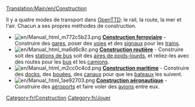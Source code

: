 [[Translation:Main/en/Construction]]{{fr/Table des matières}}

Il y a quatre modes de transport dans [[Main/fr/OpenTTD|OpenTTD]]: le rail, la route, la mer et l'air. Chacun a ses propres méthodes de construction.

*[[File:en/Manual html m772c5b23.png]] '''[[Main/fr/Construction Ferroviaire|Construction ferroviaire]]''' - Construire des [[Main/fr/Gares ferroviaires|gares]], poser des [[Main/fr/Construction de voies|voies]] et des [[Main/fr/Signaux|signaux]] pour les [[Main/fr/Trains|trains]].
*[[File:en/Manual html ma6d6c8c.png]] '''[[Main/fr/Construction Routière|Construction routière]]''' - Construire soit des [[Main/en/Aire de chargement/Fr#Zone de chargement de bus|stations de bus]] soit des [[Main/en/Aire de chargement/Fr#Zone de chargement de poids-lourds|aires de poids-lourds]], et reliez-les avec des routes pour les [[Main/fr/Bus|bus]] et les [[Main/fr/Véhicules Routiers|camions]].
*[[File:en/Manual html m2cc0c4cd.png]] '''[[Main/fr/Construction Maritime|Construction maritime]]''' - Construire des [[Main/fr/Docks|docks]], des [[Main/fr/Points de contrôle|bouées]], des [[Main/fr/Docks|canaux]] pour que les [[Main/fr/Bateaux|bateaux]] les suivent.
*[[File:en/Manual html 1ae92703.png]] '''[[Main/fr/Construction Aéroportuaire|Construction aéronautique]]''' - Construire des [[Main/fr/Aéroports|aéroports]] et faire voler des [[Main/fr/Avions|avions]] entre eux.

[[Category:fr/Construction]]
[[Category:fr/Jouer]]